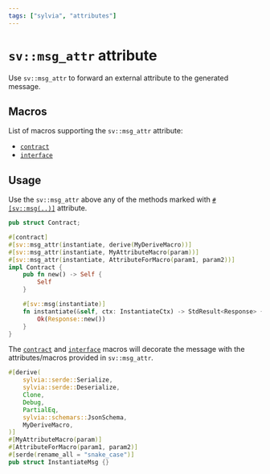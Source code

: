 ```yaml
---
tags: ["sylvia", "attributes"]
---
```



# `sv::msg_attr` attribute

Use `sv::msg_attr` to forward an external attribute to the generated message.

## Macros

List of macros supporting the `sv::msg_attr` attribute:

- [`contract`](../contract)
- [`interface`](../interface)

## Usage

Use the `sv::msg_attr` above any of the methods marked with [`#[sv::msg(..)]`](msg) attribute.

```rust {19}
pub struct Contract;

#[contract]
#[sv::msg_attr(instantiate, derive(MyDeriveMacro))]
#[sv::msg_attr(instantiate, MyAttributeMacro(param))]
#[sv::msg_attr(instantiate, AttributeForMacro(param1, param2))]
impl Contract {
    pub fn new() -> Self {
        Self
    }

    #[sv::msg(instantiate)]
    fn instantiate(&self, ctx: InstantiateCtx) -> StdResult<Response> {
        Ok(Response::new())
    }
}
```

The [`contract`](../contract) and [`interface`](../interface) macros will decorate the message with
the attributes/macros provided in `sv::msg_attr`.

```rust {8, 10-11}
#[derive(
    sylvia::serde::Serialize,
    sylvia::serde::Deserialize,
    Clone,
    Debug,
    PartialEq,
    sylvia::schemars::JsonSchema,
    MyDeriveMacro,
)]
#[MyAttributeMacro(param)]
#[AttributeForMacro(param1, param2)]
#[serde(rename_all = "snake_case")]
pub struct InstantiateMsg {}
```
